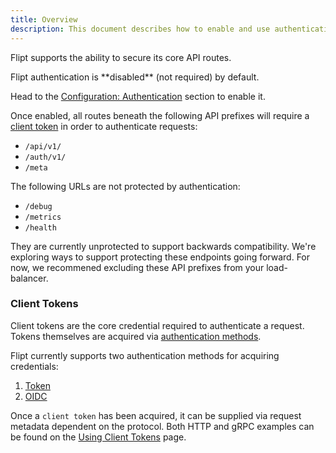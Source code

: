 ```yaml
---
title: Overview
description: This document describes how to enable and use authentication with Flipt.
---
```


Flipt supports the ability to secure its core API routes.

<Info>
Flipt authentication is **disabled** (not required) by default.

Head to the [Configuration: Authentication](/configuration/authentication) section to enable it.

</Info>

Once enabled, all routes beneath the following API prefixes will require a [client token](#client-tokens) in order to authenticate requests:

- `/api/v1/`
- `/auth/v1/`
- `/meta`

<Warning>
The following URLs are not protected by authentication:

- `/debug`
- `/metrics`
- `/health`

They are currently unprotected to support backwards compatibility.
We're exploring ways to support protecting these endpoints going forward.
For now, we recommened excluding these API prefixes from your load-balancer.
</Warning>

### Client Tokens

Client tokens are the core credential required to authenticate a request.
Tokens themselves are acquired via [authentication methods](#authentication-methods).

Flipt currently supports two authentication methods for acquiring credentials:

1. [Token](/authentication/methods/#token)
2. [OIDC](/authentication/methods/#oidc)

Once a `client token` has been acquired, it can be supplied via request metadata dependent on the protocol. Both HTTP and gRPC examples can be found on the [Using Client Tokens](/authentication/using-tokens) page.
